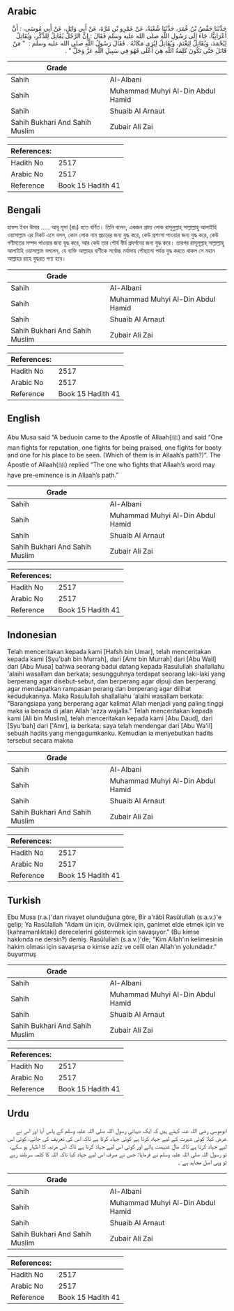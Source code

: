 ## Arabic


<div dir="rtl" lang="ar" style={{fontSize:'larger',backgroundColor:'#f8f9fa',padding:20}}>
حَدَّثَنَا حَفْصُ بْنُ عُمَرَ، حَدَّثَنَا شُعْبَةُ، عَنْ عَمْرِو بْنِ مُرَّةَ، عَنْ أَبِي وَائِلٍ، عَنْ أَبِي مُوسَى، ‏:‏ أَنَّ أَعْرَابِيًّا، جَاءَ إِلَى رَسُولِ اللَّهِ صلى الله عليه وسلم فَقَالَ ‏:‏ إِنَّ الرَّجُلَ يُقَاتِلُ لِلذِّكْرِ، وَيُقَاتِلُ لِيُحْمَدَ، وَيُقَاتِلُ لِيَغْنَمَ، وَيُقَاتِلُ لِيُرَى مَكَانُهُ ‏.‏ فَقَالَ رَسُولُ اللَّهِ صلى الله عليه وسلم ‏:‏ ‏ "‏ مَنْ قَاتَلَ حَتَّى تَكُونَ كَلِمَةُ اللَّهِ هِيَ أَعْلَى فَهُوَ فِي سَبِيلِ اللَّهِ عَزَّ وَجَلَّ ‏"‏ ‏.‏
</div>
<div style={{backgroundColor:'#f8f9fa',padding:20, marginBottom: 10}}><table> <thead> <tr> <th>Grade</th> <th></th> </tr> </thead> <tbody> <tr><td>Sahih</td><td>Al-Albani</td></tr><tr><td>Sahih</td><td>Muhammad Muhyi Al-Din Abdul Hamid</td></tr><tr><td>Sahih</td><td>Shuaib Al Arnaut</td></tr><tr><td>Sahih Bukhari And Sahih Muslim</td><td>Zubair Ali Zai</td></tr></tbody></table><table> <thead> <tr> <th>References:</th> <th></th> </tr> </thead> <tbody><tr><td>Hadith No</td><td>2517</td></tr><tr><td>Arabic No</td><td>2517</td></tr><tr><td>Reference</td><td>Book 15 Hadith 41</td></tr></tbody></table></div>

## Bengali


<div dir="ltr" lang="bn" style={{fontSize:'larger',backgroundColor:'#f8f9fa',padding:20}}>
হাফস ইবন উমার ..... আবূ মূসা (রাঃ) হতে বর্ণিত। তিনি বলেন, একজন গ্রাম্য লোক রাসূলুল্লাহ্ সাল্লাল্লাহু আলাইহি ওয়াসাল্লাম এর নিকট এসে বলল, কোন লোক নাম প্রচারের জন্য যুদ্ধ করে, কেউ প্রশংসা পাওয়ার জন্য যুদ্ধ করে, কেউ গণীমতের সম্পদ পাওয়ার জন্য যুদ্ধ করে, আর কেউ তার শৌর্য বীর্য প্রদর্শনের জন্য যুদ্ধ করে। তারপর রাসূলূল্লাহ্ সাল্লাল্লাহু আলাইহি ওয়াসাল্লাম বললেন, যে ব্যক্তি আল্লাহর বাণীকে সর্বোচ্চ মর্যাদায় পৌছানো পর্যন্ত যুদ্ধ করতে থাকল সে মহান আল্লাহর রাহে যুদ্ধরত গণ্য হবে।
</div>
<div style={{backgroundColor:'#f8f9fa',padding:20, marginBottom: 10}}><table> <thead> <tr> <th>Grade</th> <th></th> </tr> </thead> <tbody> <tr><td>Sahih</td><td>Al-Albani</td></tr><tr><td>Sahih</td><td>Muhammad Muhyi Al-Din Abdul Hamid</td></tr><tr><td>Sahih</td><td>Shuaib Al Arnaut</td></tr><tr><td>Sahih Bukhari And Sahih Muslim</td><td>Zubair Ali Zai</td></tr></tbody></table><table> <thead> <tr> <th>References:</th> <th></th> </tr> </thead> <tbody><tr><td>Hadith No</td><td>2517</td></tr><tr><td>Arabic No</td><td>2517</td></tr><tr><td>Reference</td><td>Book 15 Hadith 41</td></tr></tbody></table></div>

## English


<div dir="ltr" lang="en" style={{fontSize:'larger',backgroundColor:'#f8f9fa',padding:20}}>
Abu Musa said “A beduoin came to the Apostle of Allaah(ﷺ) and said “One man fights for reputation, one fights for being praised, one fights for booty and one for his place to be seen. (Which of them is in Allaah’s path?)”. The Apostle of Allaah(ﷺ) replied “The one who fights that Allaah’s word may have pre-eminence is in Allaah’s path.”
</div>
<div style={{backgroundColor:'#f8f9fa',padding:20, marginBottom: 10}}><table> <thead> <tr> <th>Grade</th> <th></th> </tr> </thead> <tbody> <tr><td>Sahih</td><td>Al-Albani</td></tr><tr><td>Sahih</td><td>Muhammad Muhyi Al-Din Abdul Hamid</td></tr><tr><td>Sahih</td><td>Shuaib Al Arnaut</td></tr><tr><td>Sahih Bukhari And Sahih Muslim</td><td>Zubair Ali Zai</td></tr></tbody></table><table> <thead> <tr> <th>References:</th> <th></th> </tr> </thead> <tbody><tr><td>Hadith No</td><td>2517</td></tr><tr><td>Arabic No</td><td>2517</td></tr><tr><td>Reference</td><td>Book 15 Hadith 41</td></tr></tbody></table></div>

## Indonesian


<div dir="ltr" lang="id" style={{fontSize:'larger',backgroundColor:'#f8f9fa',padding:20}}>
Telah menceritakan kepada kami [Hafsh bin Umar], telah menceritakan kepada kami [Syu'bah bin Murrah], dari [Amr bin Murrah] dari [Abu Wail] dari [Abu Musa] bahwa seorang badui datang kepada Rasulullah shallallahu 'alaihi wasallam dan berkata; sesungguhnya terdapat seorang laki-laki yang berperang agar disebut-sebut, dan berperang agar dipuji dan berperang agar mendapatkan rampasan perang dan berperang agar dilihat kedudukannya. Maka Rasulullah shallallahu 'alaihi wasallam berkata: "Barangsiapa yang berperang agar kalimat Allah menjadi yang paling tinggi maka ia berada di jalan Allah 'azza wajalla." Telah menceritakan kepada kami [Ali bin Muslim], telah menceritakan kepada kami [Abu Daud], dari [Syu'bah] dari ['Amr], ia berkata; saya telah mendengar dari [Abu Wa'il] sebuah hadits yang mengagumkanku. Kemudian ia menyebutkan hadits tersebut secara makna
</div>
<div style={{backgroundColor:'#f8f9fa',padding:20, marginBottom: 10}}><table> <thead> <tr> <th>Grade</th> <th></th> </tr> </thead> <tbody> <tr><td>Sahih</td><td>Al-Albani</td></tr><tr><td>Sahih</td><td>Muhammad Muhyi Al-Din Abdul Hamid</td></tr><tr><td>Sahih</td><td>Shuaib Al Arnaut</td></tr><tr><td>Sahih Bukhari And Sahih Muslim</td><td>Zubair Ali Zai</td></tr></tbody></table><table> <thead> <tr> <th>References:</th> <th></th> </tr> </thead> <tbody><tr><td>Hadith No</td><td>2517</td></tr><tr><td>Arabic No</td><td>2517</td></tr><tr><td>Reference</td><td>Book 15 Hadith 41</td></tr></tbody></table></div>

## Turkish


<div dir="ltr" lang="tr" style={{fontSize:'larger',backgroundColor:'#f8f9fa',padding:20}}>
Ebu Musa (r.a.)'dan rivayet olunduğuna göre, Bir a'râbî Rasûlullah (s.a.v.)'e gelip; Ya Rasûlallah "Adam ün için, övülmek için, ganimet elde etmek için ve (kahramanlıktaki) derecelerini göstermek için savaşıyor." (Bu kimse hakkında ne dersin?) demiş. Rasûlullah (s.a.v.)'de; "Kim Allah'ın kelimesinin hakim olması için savaşırsa o kimse aziz ve celîl olan Allah'ın yolundadır." buyurmuş
</div>
<div style={{backgroundColor:'#f8f9fa',padding:20, marginBottom: 10}}><table> <thead> <tr> <th>Grade</th> <th></th> </tr> </thead> <tbody> <tr><td>Sahih</td><td>Al-Albani</td></tr><tr><td>Sahih</td><td>Muhammad Muhyi Al-Din Abdul Hamid</td></tr><tr><td>Sahih</td><td>Shuaib Al Arnaut</td></tr><tr><td>Sahih Bukhari And Sahih Muslim</td><td>Zubair Ali Zai</td></tr></tbody></table><table> <thead> <tr> <th>References:</th> <th></th> </tr> </thead> <tbody><tr><td>Hadith No</td><td>2517</td></tr><tr><td>Arabic No</td><td>2517</td></tr><tr><td>Reference</td><td>Book 15 Hadith 41</td></tr></tbody></table></div>

## Urdu


<div dir="rtl" lang="ur" style={{fontSize:'larger',backgroundColor:'#f8f9fa',padding:20}}>
ابوموسیٰ رضی اللہ عنہ کہتے ہیں کہ ایک دیہاتی رسول اللہ صلی اللہ علیہ وسلم کے پاس آیا اور اس نے عرض کیا: کوئی شہرت کے لیے جہاد کرتا ہے کوئی جہاد کرتا ہے تاکہ اس کی تعریف کی جائے، کوئی اس لیے جہاد کرتا ہے تاکہ مال غنیمت پائے اور کوئی اس لیے جہاد کرتا ہے تاکہ اس مرتبہ کا اظہار ہو سکے، تو رسول اللہ صلی اللہ علیہ وسلم نے فرمایا: جس نے صرف اس لیے جہاد کیا تاکہ اللہ کا کلمہ سربلند رہے تو وہی اصل مجاہد ہے ۔
</div>
<div style={{backgroundColor:'#f8f9fa',padding:20, marginBottom: 10}}><table> <thead> <tr> <th>Grade</th> <th></th> </tr> </thead> <tbody> <tr><td>Sahih</td><td>Al-Albani</td></tr><tr><td>Sahih</td><td>Muhammad Muhyi Al-Din Abdul Hamid</td></tr><tr><td>Sahih</td><td>Shuaib Al Arnaut</td></tr><tr><td>Sahih Bukhari And Sahih Muslim</td><td>Zubair Ali Zai</td></tr></tbody></table><table> <thead> <tr> <th>References:</th> <th></th> </tr> </thead> <tbody><tr><td>Hadith No</td><td>2517</td></tr><tr><td>Arabic No</td><td>2517</td></tr><tr><td>Reference</td><td>Book 15 Hadith 41</td></tr></tbody></table></div>